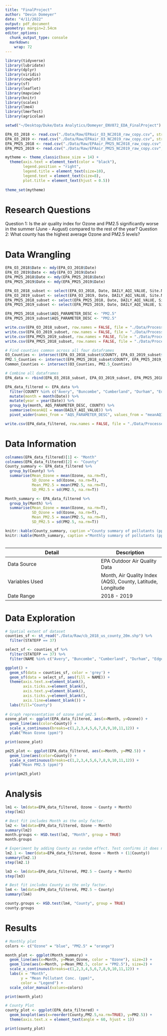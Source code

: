 ```yaml
---
title: "FinalProject"
author: "Devin Domeyer"
date: "4/11/2022"
output: pdf_document
geometry: margin=2.54cm
editor_options: 
  chunk_output_type: console
  markdown: 
    wrap: 72
---
```


```r
library(tidyverse)
library(lubridate)
library(dplyr)
library(viridis)
library(cowplot)
library(sf)
library(leaflet)
library(mapview)
library(knitr)
library(scales)
library(lme4)
library(lmerTest)
library(agricolae)

setwd("~/Desktop/Duke/Data Analytics/Domeyer_ENV872_EDA_FinalProject")

EPA_O3_2018 <- read.csv("./Data/Raw/EPAair_O3_NC2018_raw_copy.csv", stringsAsFactors = TRUE)
EPA_O3_2019 <- read.csv("./Data/Raw/EPAair_O3_NC2019_raw_copy.csv", stringsAsFactors = TRUE)
EPA_PM25_2018 <- read.csv("./Data/Raw/EPAair_PM25_NC2018_raw_copy.csv", stringsAsFactors = TRUE)
EPA_PM25_2019 <- read.csv("./Data/Raw/EPAair_PM25_NC2019_raw_copy.csv", stringsAsFactors = TRUE)

mytheme <- theme_classic(base_size = 14) +
  theme(axis.text = element_text(color = "black"), 
        legend.position = "right",
        legend.title = element_text(size=10),
        legend.text = element_text(size=8),
        plot.title = element_text(hjust = 0.5))
        
theme_set(mytheme)
```

# Research Questions

Question 1: Is the air quality index for Ozone and PM2.5 significantly worse in the summer (June - August) compared to the rest of the year?
Question 2: What county has the highest average Ozone and PM2.5 levels?

# Data Wrangling

```r
EPA_O3_2018$Date <- mdy(EPA_O3_2018$Date)
EPA_O3_2019$Date <- mdy(EPA_O3_2019$Date)
EPA_PM25_2018$Date <- mdy(EPA_PM25_2018$Date)
EPA_PM25_2019$Date <- mdy(EPA_PM25_2019$Date)

EPA_O3_2018_subset <- select(EPA_O3_2018, Date, DAILY_AQI_VALUE, Site.Name, AQS_PARAMETER_DESC, SITE_LATITUDE, COUNTY:SITE_LONGITUDE)
EPA_O3_2019_subset <- select(EPA_O3_2019, Date, DAILY_AQI_VALUE, Site.Name, AQS_PARAMETER_DESC, SITE_LATITUDE, COUNTY:SITE_LONGITUDE)
EPA_PM25_2018_subset <- select(EPA_PM25_2018, Date, DAILY_AQI_VALUE, Site.Name, AQS_PARAMETER_DESC, SITE_LATITUDE, COUNTY, SITE_LONGITUDE)
EPA_PM25_2019_subset <- select(EPA_PM25_2019, Date, DAILY_AQI_VALUE, Site.Name, AQS_PARAMETER_DESC, SITE_LATITUDE, COUNTY, SITE_LONGITUDE)

EPA_PM25_2018_subset$AQS_PARAMETER_DESC <- "PM2.5"
EPA_PM25_2019_subset$AQS_PARAMETER_DESC <- "PM2.5"

write.csv(EPA_O3_2018_subset, row.names = FALSE, file = "./Data/Processed/EPAair_O3_2018_Processed.csv")
write.csv(EPA_O3_2019_subset, row.names = FALSE, file = "./Data/Processed/EPAair_O3_2019_Processed.csv")
write.csv(EPA_PM25_2019_subset, row.names = FALSE, file = "./Data/Processed/EPAair_PM25_2019_Processed.csv")
write.csv(EPA_PM25_2018_subset, row.names = FALSE, file = "./Data/Processed/EPAair_PM25_2018_Processed.csv")
```

```r
# Find counties common across all four dataframes
O3_Counties <- intersect(EPA_O3_2018_subset$COUNTY, EPA_O3_2019_subset$COUNTY)
PM2.5_Counties <- intersect(EPA_PM25_2018_subset$COUNTY, EPA_PM25_2019_subset$COUNTY)
Common_Counties <- intersect(O3_Counties, PM2.5_Counties)

# Combine all dataframes
EPA_data <- rbind(EPA_O3_2018_subset, EPA_O3_2019_subset, EPA_PM25_2018_subset, EPA_PM25_2019_subset)

EPA_data_filtered <- EPA_data %>%
  filter(COUNTY %in% c("Avery", "Buncombe", "Cumberland", "Durham", "Edgecombe", "Forsyth", "Guilford", "Haywood", "Johnston", "Mecklenburg", "Montgomery", "New Hanover", "Pitt", "Swain", "Wake")) %>%
  mutate(month = month(Date)) %>%
  mutate(year = year(Date)) %>%
  group_by(month, AQS_PARAMETER_DESC, COUNTY) %>%
  summarise(meanAQI = mean(DAILY_AQI_VALUE)) %>%
  pivot_wider(names_from = "AQS_PARAMETER_DESC", values_from = "meanAQI")

write.csv(EPA_data_filtered, row.names = FALSE, file = "./Data/Processed/EPAair_PM25_O3_filtered.csv")
```
# Data Information

```r
colnames(EPA_data_filtered)[1] <- "Month"
colnames(EPA_data_filtered)[2] <- "County"
County_summary <- EPA_data_filtered %>%
  group_by(County) %>%
  summarise(Mean_Ozone = mean(Ozone, na.rm=T),
            SD_Ozone = sd(Ozone, na.rm=T),
            Mean_PM2.5 = mean(PM2.5, na.rm=T),
            SD_PM2.5 = sd(PM2.5, na.rm=T))

Month_summary <- EPA_data_filtered %>%
  group_by(Month) %>%
  summarise(Mean_Ozone = mean(Ozone, na.rm=T),
            SD_Ozone = sd(Ozone, na.rm=T),
            Mean_PM2.5 = mean(PM2.5, na.rm=T),
            SD_PM2.5 = sd(PM2.5, na.rm=T))

knitr::kable(County_summary, caption ="County summary of pollutants (ppm) in North Carolina, 2018 - 2019")
knitr::kable(Month_summary, caption ="Monthly summary of pollutants (ppm) in North Carolina, 2018 - 2019")
            
```

Detail                    | Description
------------------------- | -----------------                   
Data Source               | EPA Outdoor Air Quality Data
Variables Used            | Month, Air Quality Index (AQS), County, Latitude, Longitude
Date Range                | 2018 - 2019

# Data Exploration

```r
# Spatial extent of dataset
counties_sf <- st_read("./Data/Raw/cb_2018_us_county_20m.shp") %>% 
  filter(STATEFP == 37)

select_sf <- counties_sf %>% 
  filter(STATEFP == 37) %>%
  filter(NAME %in% c("Avery", "Buncombe", "Cumberland", "Durham", "Edgecombe", "Forsyth", "Guilford", "Haywood", "Johnston", "Mecklenburg", "Montgomery", "New Hanover", "Pitt", "Swain", "Wake"))

ggplot() +
  geom_sf(data = counties_sf, color = 'grey') +
  geom_sf(data = select_sf, aes(fill = NAME)) +
  theme(axis.text.x=element_blank(),
        axis.ticks.x=element_blank(),
        axis.text.y=element_blank(), 
        axis.ticks.y=element_blank(),
        axis.line=element_blank()) +
  labs(fill="County")
  
# Graph representation of ozone and pm2.5
ozone_plot <- ggplot(EPA_data_filtered, aes(x=Month, y=Ozone)) +
  geom_line(aes(color=County)) +
  scale_x_continuous(breaks=c(1,2,3,4,5,6,7,8,9,10,11,12)) + 
  ylab("Mean Ozone (ppm)")

print(ozone_plot)

pm25_plot <- ggplot(EPA_data_filtered, aes(x=Month, y=PM2.5)) +
  geom_line(aes(color=County)) +
  scale_x_continuous(breaks=c(1,2,3,4,5,6,7,8,9,10,11,12)) + 
  ylab("Mean PM2.5 (ppm)")

print(pm25_plot)

```

# Analysis
```r
lm1 <- lm(data=EPA_data_filtered, Ozone ~ County + Month)
step(lm1)

# Best fit includes Month as the only factor.
lm2 <- lm(data=EPA_data_filtered, Ozone ~ Month)
summary(lm2)
month.groups <- HSD.test(lm2, "Month", group = TRUE)
month.groups

# Experiment by adding County as random effect. Test confirms it does not improve the model.
lm2.1 <- lmer(data=EPA_data_filtered, Ozone ~ Month + (1|County))
summary(lm2.1)
step(lm2.1)

lm3 <- lm(data=EPA_data_filtered, PM2.5 ~ County + Month)
step(lm3)

# Best fit includes County as the only factor. 
lm4 <- lm(data=EPA_data_filtered, PM2.5 ~ County)
summary(lm4)

county.groups <- HSD.test(lm4, "County", group = TRUE)
county.groups

```

# Results

```r
# Monthly plot
colors <- c("Ozone" = "blue", "PM2.5" = "orange")

month_plot <- ggplot(Month_summary) +
  geom_line(aes(x=Month, y=Mean_Ozone, color = "Ozone"), size=2) +
  geom_line(aes(x=Month, y=Mean_PM2.5, color = "PM2.5"), size=2) +
  scale_x_continuous(breaks=c(1,2,3,4,5,6,7,8,9,10,11,12)) + 
  labs(x = "Month",
       y = "Mean Pollutant Conc. (ppm)",
       color = "Legend") +
  scale_color_manual(values=colors)

print(month_plot)

# County Plot
county_plot <- ggplot(EPA_data_filtered) +
  geom_boxplot(aes(x=reorder(County,PM2.5,na.rm=TRUE), y=PM2.5)) +
  theme(axis.text.x = element_text(angle = 60, hjust = 1))

print(county_plot)

```

